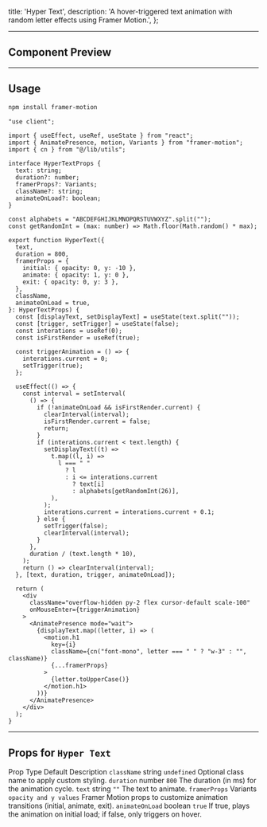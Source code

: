 
  title: 'Hyper Text',
  description:
    'A hover-triggered text animation with random letter effects using Framer Motion.',
};



---

## Component Preview


<ComponentCodePreview name="hyper-text" hasReTrigger isFitheight />

---

## Usage

```bash
npm install framer-motion
```

```tsx hyper-text.tsx
"use client";

import { useEffect, useRef, useState } from "react";
import { AnimatePresence, motion, Variants } from "framer-motion";
import { cn } from "@/lib/utils";

interface HyperTextProps {
  text: string;
  duration?: number;
  framerProps?: Variants;
  className?: string;
  animateOnLoad?: boolean;
}

const alphabets = "ABCDEFGHIJKLMNOPQRSTUVWXYZ".split("");
const getRandomInt = (max: number) => Math.floor(Math.random() * max);

export function HyperText({
  text,
  duration = 800,
  framerProps = {
    initial: { opacity: 0, y: -10 },
    animate: { opacity: 1, y: 0 },
    exit: { opacity: 0, y: 3 },
  },
  className,
  animateOnLoad = true,
}: HyperTextProps) {
  const [displayText, setDisplayText] = useState(text.split(""));
  const [trigger, setTrigger] = useState(false);
  const interations = useRef(0);
  const isFirstRender = useRef(true);

  const triggerAnimation = () => {
    interations.current = 0;
    setTrigger(true);
  };

  useEffect(() => {
    const interval = setInterval(
      () => {
        if (!animateOnLoad && isFirstRender.current) {
          clearInterval(interval);
          isFirstRender.current = false;
          return;
        }
        if (interations.current < text.length) {
          setDisplayText((t) =>
            t.map((l, i) =>
              l === " "
                ? l
                : i <= interations.current
                  ? text[i]
                  : alphabets[getRandomInt(26)],
            ),
          );
          interations.current = interations.current + 0.1;
        } else {
          setTrigger(false);
          clearInterval(interval);
        }
      },
      duration / (text.length * 10),
    );
    return () => clearInterval(interval);
  }, [text, duration, trigger, animateOnLoad]);

  return (
    <div
      className="overflow-hidden py-2 flex cursor-default scale-100"
      onMouseEnter={triggerAnimation}
    >
      <AnimatePresence mode="wait">
        {displayText.map((letter, i) => (
          <motion.h1
            key={i}
            className={cn("font-mono", letter === " " ? "w-3" : "", className)}
            {...framerProps}
          >
            {letter.toUpperCase()}
          </motion.h1>
        ))}
      </AnimatePresence>
    </div>
  );
}
```

---

## Props for `Hyper Text`

<div className="rounded-lg border bg-background">
  <Table className="border-collapse">
    <TableHeader>
      <TableRow className="hover:bg-transparent">
        <TableHead className="w-[150px] border-r last:border-r-0">Prop</TableHead>
        <TableHead className="w-[150px] border-r last:border-r-0">Type</TableHead>
        <TableHead className="text-right">Default</TableHead>
        <TableHead className="border-r last:border-r-0">Description</TableHead>
      </TableRow>
    </TableHeader>
    <TableBody>
      <TableRow>
        <TableCell className="border-r last:border-r-0">
          <code className="rounded bg-muted px-1 py-0.5">className</code>
        </TableCell>
        <TableCell className="border-r last:border-r-0">
          <Badge variant="secondary" className="font-mono text-xs">string</Badge>
        </TableCell>
        <TableCell className="text-right">
          <code className="rounded bg-muted px-1 py-0.5">undefined</code>
        </TableCell>
        <TableCell className="border-r last:border-r-0">
          Optional class name to apply custom styling.
        </TableCell>
      </TableRow>
      <TableRow>
        <TableCell className="border-r last:border-r-0">
          <code className="rounded bg-muted px-1 py-0.5">duration</code>
        </TableCell>
        <TableCell className="border-r last:border-r-0">
          <Badge variant="secondary" className="font-mono text-xs">number</Badge>
        </TableCell>
        <TableCell className="text-right">
          <code className="rounded bg-muted px-1 py-0.5">800</code>
        </TableCell>
        <TableCell className="border-r last:border-r-0">
          The duration (in ms) for the animation cycle.
        </TableCell>
      </TableRow>
      <TableRow>
        <TableCell className="border-r last:border-r-0">
          <code className="rounded bg-muted px-1 py-0.5">text</code>
        </TableCell>
        <TableCell className="border-r last:border-r-0">
          <Badge variant="secondary" className="font-mono text-xs">string</Badge>
        </TableCell>
        <TableCell className="text-right">
          <code className="rounded bg-muted px-1 py-0.5">""</code>
        </TableCell>
        <TableCell className="border-r last:border-r-0">
          The text to animate.
        </TableCell>
      </TableRow>
      <TableRow>
        <TableCell className="border-r last:border-r-0">
          <code className="rounded bg-muted px-1 py-0.5">framerProps</code>
        </TableCell>
        <TableCell className="border-r last:border-r-0">
          <Badge variant="secondary" className="font-mono text-xs">Variants</Badge>
        </TableCell>
        <TableCell className="text-right">
          <code className="rounded bg-muted px-1 py-0.5">opacity and y values</code>
        </TableCell>
        <TableCell className="border-r last:border-r-0">
          Framer Motion props to customize animation transitions (initial, animate, exit).
        </TableCell>
      </TableRow>
      <TableRow>
        <TableCell className="border-r last:border-r-0">
          <code className="rounded bg-muted px-1 py-0.5">animateOnLoad</code>
        </TableCell>
        <TableCell className="border-r last:border-r-0">
          <Badge variant="secondary" className="font-mono text-xs">boolean</Badge>
        </TableCell>
        <TableCell className="text-right">
          <code className="rounded bg-muted px-1 py-0.5">true</code>
        </TableCell>
        <TableCell className="border-r last:border-r-0">
          If true, plays the animation on initial load; if false, only triggers on hover.
        </TableCell>
      </TableRow>
    </TableBody>
  </Table>
</div>
